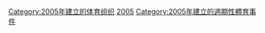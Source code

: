 {{Cat topic in year| topic=建立的體育聯賽| year=2005}}
[[Category:2005年建立的体育组织|Category:2005年建立的体育组织]]
[[Category:各年建立的體育聯賽|2005]]
[[Category:2005年建立的週期性體育事件|Category:2005年建立的週期性體育事件]]